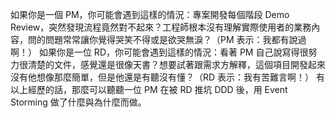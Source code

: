 如果你是一個 PM，你可能會遇到這樣的情況：專案開發每個階段 Demo Review，突然發現流程竟然對不起來？工程師根本沒有理解實際使用者的業務內容，問的問題常常讓你覺得哭笑不得或是欲哭無淚？（PM 表示：我都有說過啊！） 如果你是一位 RD，你可能會遇到這樣的情況：看著 PM 自己說寫得很努力很清楚的文件，感覺還是很像天書？想要試著跟需求方解釋，這個項目開發起來沒有他想像那麼簡單，但是他還是有聽沒有懂？（RD 表示：我有苦難言啊！） 有以上經歷的話，那麼可以聽聽一位 PM 在被 RD 推坑 DDD 後，用 Event Storming 做了什麼與為什麼而做。
